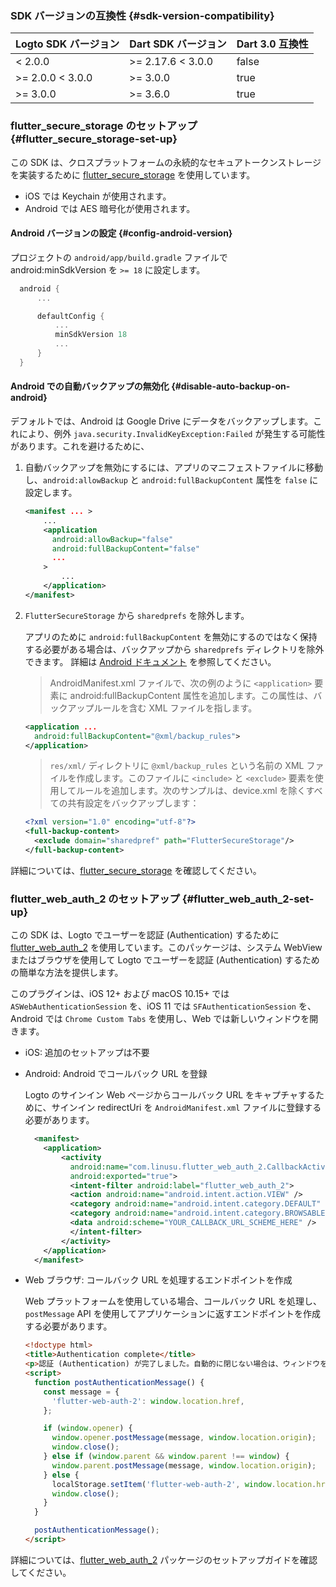 ### SDK バージョンの互換性 \{#sdk-version-compatibility}

| Logto SDK バージョン | Dart SDK バージョン | Dart 3.0 互換性 |
| -------------------- | ------------------- | --------------- |
| < 2.0.0              | >= 2.17.6 < 3.0.0   | false           |
| >= 2.0.0 < 3.0.0     | >= 3.0.0            | true            |
| >= 3.0.0             | >= 3.6.0            | true            |

### flutter_secure_storage のセットアップ \{#flutter_secure_storage-set-up}

この SDK は、クロスプラットフォームの永続的なセキュアトークンストレージを実装するために [flutter_secure_storage](https://pub.dev/packages/flutter_secure_storage) を使用しています。

- iOS では Keychain が使用されます。
- Android では AES 暗号化が使用されます。

#### Android バージョンの設定 \{#config-android-version}

プロジェクトの `android/app/build.gradle` ファイルで android:minSdkVersion を `>= 18` に設定します。

```kotlin title="build.gradle"
  android {
      ...

      defaultConfig {
          ...
          minSdkVersion 18
          ...
      }
  }
```

#### Android での自動バックアップの無効化 \{#disable-auto-backup-on-android}

デフォルトでは、Android は Google Drive にデータをバックアップします。これにより、例外 `java.security.InvalidKeyException:Failed` が発生する可能性があります。これを避けるために、

1. 自動バックアップを無効にするには、アプリのマニフェストファイルに移動し、`android:allowBackup` と `android:fullBackupContent` 属性を `false` に設定します。

   ```xml title="AndroidManifest.xml"
   <manifest ... >
       ...
       <application
         android:allowBackup="false"
         android:fullBackupContent="false"
         ...
       >
           ...
       </application>
   </manifest>

   ```

2. `FlutterSecureStorage` から `sharedprefs` を除外します。

   アプリのために `android:fullBackupContent` を無効にするのではなく保持する必要がある場合は、バックアップから `sharedprefs` ディレクトリを除外できます。
   詳細は [Android ドキュメント](https://developer.android.com/identity/data/autobackup#IncludingFiles) を参照してください。

   > AndroidManifest.xml ファイルで、次の例のように `<application>` 要素に android:fullBackupContent 属性を追加します。この属性は、バックアップルールを含む XML ファイルを指します。

   ```xml title="AndroidManifest.xml"
   <application ...
     android:fullBackupContent="@xml/backup_rules">
   </application>
   ```

   > `res/xml/` ディレクトリに `@xml/backup_rules` という名前の XML ファイルを作成します。このファイルに `<include>` と `<exclude>` 要素を使用してルールを追加します。次のサンプルは、device.xml を除くすべての共有設定をバックアップします：

   ```xml title="@xml/backup_rules"
   <?xml version="1.0" encoding="utf-8"?>
   <full-backup-content>
     <exclude domain="sharedpref" path="FlutterSecureStorage"/>
   </full-backup-content>
   ```

詳細については、[flutter_secure_storage](https://pub.dev/packages/flutter_secure_storage#configure-android-version) を確認してください。

### flutter_web_auth_2 のセットアップ \{#flutter_web_auth_2-set-up}

この SDK は、Logto でユーザーを認証 (Authentication) するために [flutter_web_auth_2](https://pub.dev/packages/flutter_web_auth_2) を使用しています。このパッケージは、システム WebView またはブラウザを使用して Logto でユーザーを認証 (Authentication) するための簡単な方法を提供します。

このプラグインは、iOS 12+ および macOS 10.15+ では `ASWebAuthenticationSession` を、iOS 11 では `SFAuthenticationSession` を、Android では `Chrome Custom Tabs` を使用し、Web では新しいウィンドウを開きます。

- iOS: 追加のセットアップは不要

- Android: Android でコールバック URL を登録

  Logto のサインイン Web ページからコールバック URL をキャプチャするために、サインイン redirectUri を `AndroidManifest.xml` ファイルに登録する必要があります。

  ```xml title="AndroidManifest.xml"
    <manifest>
      <application>
          <activity
            android:name="com.linusu.flutter_web_auth_2.CallbackActivity"
            android:exported="true">
            <intent-filter android:label="flutter_web_auth_2">
            <action android:name="android.intent.action.VIEW" />
            <category android:name="android.intent.category.DEFAULT" />
            <category android:name="android.intent.category.BROWSABLE" />
            <data android:scheme="YOUR_CALLBACK_URL_SCHEME_HERE" />
            </intent-filter>
          </activity>
      </application>
    </manifest>
  ```

- Web ブラウザ: コールバック URL を処理するエンドポイントを作成

  Web プラットフォームを使用している場合、コールバック URL を処理し、`postMessage` API を使用してアプリケーションに返すエンドポイントを作成する必要があります。

  ```html title="callback.html"
  <!doctype html>
  <title>Authentication complete</title>
  <p>認証 (Authentication) が完了しました。自動的に閉じない場合は、ウィンドウを閉じてください。</p>
  <script>
    function postAuthenticationMessage() {
      const message = {
        'flutter-web-auth-2': window.location.href,
      };

      if (window.opener) {
        window.opener.postMessage(message, window.location.origin);
        window.close();
      } else if (window.parent && window.parent !== window) {
        window.parent.postMessage(message, window.location.origin);
      } else {
        localStorage.setItem('flutter-web-auth-2', window.location.href);
        window.close();
      }
    }

    postAuthenticationMessage();
  </script>
  ```

詳細については、[flutter_web_auth_2](https://pub.dev/packages/flutter_web_auth_2#setup) パッケージのセットアップガイドを確認してください。
